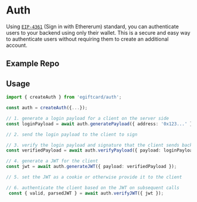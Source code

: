 
# Auth

Using [`EIP-4361`](https://eips.ethereum.org/EIPS/eip-4361) (Sign in with Ethererum) standard, you can authenticate users to your backend using only their wallet. This is a secure and easy way to authenticate users without requiring them to create an additional account.

## Example Repo

<OpenSourceCard
	title="Auth + Next.js"
	href="https://github.com/thirdweb-example/thirdweb-auth-next"
	description="A working example of Auth + Next.js"
/>

## Usage

```ts
import { createAuth } from 'egiftcard/auth';

const auth = createAuth({...});

// 1. generate a login payload for a client on the server side
const loginPayload = await auth.generatePayload({ address: '0x123...' });

// 2. send the login payload to the client to sign

// 3. verify the login payload and signature that the client sends back later
const verifiedPayload = await auth.verifyPayload({ payload: loginPayload, signature: '0x123...' });

// 4. generate a JWT for the client
const jwt = await auth.generateJWT({ payload: verifiedPayload });

// 5. set the JWT as a cookie or otherwise provide it to the client

// 6. authenticate the client based on the JWT on subsequent calls
 const { valid, parsedJWT } = await auth.verifyJWT({ jwt });
```
